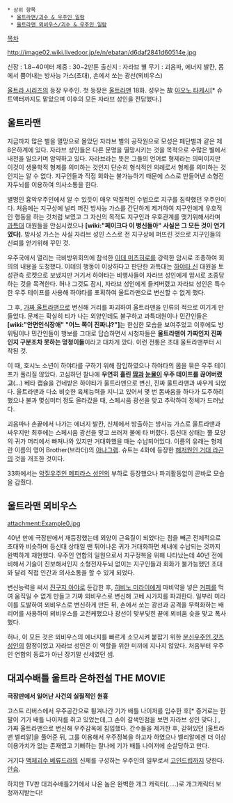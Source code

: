  * 상위 항목
  * [[울트라맨/괴수 & 우주인 일람]]
  * [[울트라맨 뫼비우스/괴수 & 우주인 일람]]

[[목차]]

http://image02.wiki.livedoor.jp/e/n/ebatan/d6daf2841d60514e.jpg

신장 : 1.8~40미터
체중 : 30~2만톤
출신지 : 자라브 별
무기 : 괴음파, 에너지 발칸, 몸에서 뿜어내는 방사능 가스(초대), 손에서 쏘는 광선(뫼비우스)

[[울트라 시리즈]]의 등장 우주인. 첫 등장은 [[울트라맨]] 18화. 성우는 故 [[아오노 타케시]][* 슈트액터까지도 맡았으며 이후의 모든 자라브 성인을 전담했다.]

== 울트라맨 ==

지금까지 많은 별을 멸망으로 몰았던 자라브 별의 공작원으로 모성은 페단별과 같은 제 8은하계에 있다. 자라브 성인들은 다른 문명을 멸망시키는 것을 목적으로 수많은 별에서 내전을 일으키며 암약하고 있다. 자라브라는 뜻은 그들의 언어로 형제라는 의미이지만 이것이 생물학적 형제를 의미하는 것인지 단순히 형식적인 의례로서 형제를 의미하는 것인지는 알 수 없다. 지구인들과 직접 회화는 불가능하기 때문에 스스로 만들어낸 소형전자두뇌를 이용하여 의사소통을 한다.

별명인 흉악우주인에서 알 수 있듯이 매우 악질적인 수법으로 지구를 침략했던 우주인이다. 처음에는 지구상에 널리 퍼진 방사능 가스를 간단하게 제거하여 지구인에게 우호적인 행동을 하는 것처럼 보였고 그 자신의 목적도 지구인과 우호관계를 맺기위해서라며 [[과특대]] 대원들을 안심시켰으나 '''[wiki:"페이크다 이 병신들아" 사실은 그 모든 것이 연기였다].''' 방사성 가스는 사실 자라브 성인 스스로 전 지구상에 퍼뜨린 것으로 지구인들의 신뢰를 얻기위해 꾸민 것.

우주국에서 열리는 극비방위회의에 참석한 [[이데 미츠히로]]를 강력한 암시로 조종하여 회의의 내용을 도청했다. 이데의 행동이 이상하다고 판단한 과특대는 [[하야타 신]] 대원을 토성관측 로켓으로 보냈지만 거기서 하야타는 비행사들이 자라브 성인에게 암시로 조종당하는 것을 목격한다. 허나 그것도 잠시, 자라브 성인에게 들켜버렸고 자라브 성인은 특수한 우주 테이프를 사용해 하야타를 포획하여 울트라맨으로 변신할 수 없게 했다. 

그 후, [[가짜 울트라맨]]으로 변신해 거리를 파괴하여 울트라맨을 인류의 적으로 여기게 만들었다. 문제는 확실히 티가 나는 외양인데도 불구하고 과특대원이나 민간인들은 '''[wiki:"안면인식장애" "어느 쪽이 진짜냐?"]'''는 한심한 모습을 보여주었고 이후에도 방위팀이나 민간인들이 행보를 그대로 답습하면서 시청자들은 '''울트라맨이 가짜인지 진짜인지 구분조차 못하는 멍청이들'''이라고 대차게 깠다. 이런 전통은 초대 울트라맨부터 시작된 것.

이 때, 호시노 소년이 하야타를 구하기 위해 잠입하였으나 하야타의 몸을 묶은 우주 테이프가 풀리질 않았다. 고심하던 찰나에 '''우연히 흘린 [[땀]]과 [[눈물]]이 우주 테이프를 끊어버렸고'''(...) 베타 캡슐을 건네받은 하야타가 울트라맨으로 변신, 진짜 울트라맨과 싸우게 되었다. 울트라맨과 다소 비슷한 육체능력을 지니고 있어서 몇 번 몸싸움을 하다가 도주하려 했으나 불과 몇십미터 정도 올라갔을 때, 스페시움 광선을 맞고 추락하여 정체가 드러났다. 

괴음파나 손끝에서 나가는 에너지 발칸, 신체에서 방출하는 방사능 가스로 울트라맨과 싸우지만 최후에는 스페시움 광선을 맞고 쓰러져 불에 타 버렸다. 등신대 상태는 뿔 모양의 귀가 머리에서 빠져나와 있지만 거대화했을 때는 수납되어있다. 이름의 유래는 형제란 이름의 영어 Brother(브라더)의 [[아나그램]]. 슈트는 4화에 등장한 [[해저원인 거대 라곤]]의 것을 개조한 것이다.

33화에서는 [[악질우주인 메피라스 성인]]의 부하로 등장했으나 파괴활동없이 곧바로 모습을 감췄다.

== 울트라맨 뫼비우스 ==
attachment:Example0.jpg

40년 만에 극장판에서 재등장했는데 외양이 근육질이 되었다는 점을 빼곤 전체적으로 초대와 비슷하며 등신대 상태일 땐 튀어나온 귀가 거대화하면 체내에 수납되는 것까지 완벽하게 재현했다. 우주인 연합의 일원으로서 지구정복을 위해 나타났는데 40년 전에 비해서 기술이 진보해서인지 소형전자두뇌 없이는 지구인들과 회화가 불가능했던 초대와 달리 직접 인간과 의사소통을 할 수 있게 되었다.

변신능력을 써서 [[진구지 아야]]로 둔갑한 후, [[히비노 미라이]]에게 마비약을 넣은 [[커피]]를 먹여 움직일 수 없게 만들고 가짜 뫼비우스로 변신해 고베 시가지를 파괴한다. 일부러 미라이를 도발하여 뫼비우스로 변신하게 만든 뒤, 손에서 쏘는 광선과 공격을 무력화하는 배리어를 사용하여 뫼비우스를 고전케했으나 광선이 맞부딪힌 끝에 뫼비움 슛을 맞고 폭사했다.

허나, 이 모든 것은 뫼비우스의 에너지를 빠르게 소모시켜 붙잡기 위한 [[분신우주인 갓츠 성인]]의 함정이었고 자라브 성인은 이 역할을 위한 미끼에 지나지 않았다. 처음부터 우주인 연합의 동료가 아닌 장기말 신세였던 셈.

== 대괴수배틀 울트라 은하전설 THE MOVIE ==

'''극장판에서 일어난 사건의 실질적인 원흉'''

고스트 리버스에서 우주공간으로 튕겨나간 기가 배틀 나이저를 입수한 후[* 증거로는 한 팔이 기가 배틀 나이저를 쥐고 있었는데,그 손이 갈색인점을 보면 자라브 성인 맞다.] , 가짜 울트라맨으로 변신해 우주감옥에 침입했다. 간수들을 제거한 후, 갇혀있던 [울트라맨 벨리알]을 풀어준 뒤, 그를 이용해서 우주정복을 하고자 하였으나 벨리알에겐 더 이상 이용가치가 없는 존재였고 기뻐하는 찰나에 기가 배틀 나이저에 순살당하고 만다.

거기다 [[백체괴수 베류드라]]의 신체를 구성하는 우주인의 일부로서 [[고인드립]]까지 당한다. [[안습]].

하지만 TV판 대괴수배틀2기에서 나온 놈은 완벽한 개그 캐릭터(.....)로 개그캐릭터 보정까지받는다!
